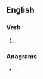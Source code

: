 ==English==

===Verb===
{{head|en|verb form}}

# {{en-third-person singular of|sign off}}

===Anagrams===
* {{l|en|sign offs}}, {{l|en|signoffs}}